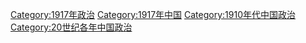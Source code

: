 [[Category:1917年政治|Category:1917年政治]]
[[Category:1917年中国|Category:1917年中国]]
[[Category:1910年代中国政治|Category:1910年代中国政治]]
[[Category:20世纪各年中国政治|Category:20世纪各年中国政治]]